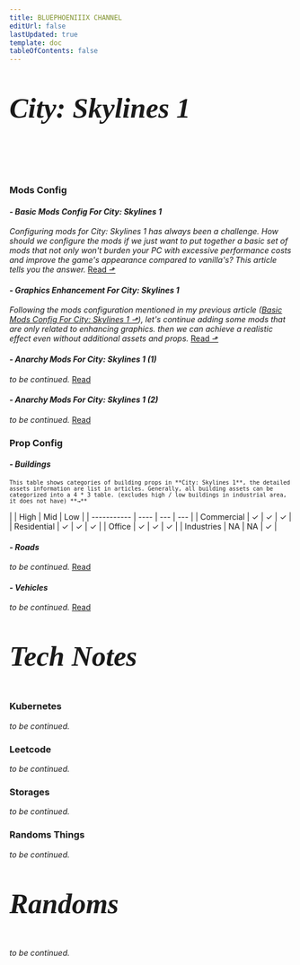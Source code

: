 ```yaml
---
title: BLUEPHOENIIIX CHANNEL
editUrl: false
lastUpdated: true
template: doc
tableOfContents: false
---
```



## <p style="font-size: 50px; font-weight: light; font-family: 'IBM Plex Serif', serif; font-style: italic;">City: Skylines 1</p>

<br></br>

### Mods Config

#### _- Basic Mods Config For City: Skylines 1_

_Configuring mods for City: Skylines 1 has always been a challenge.
How should we configure the mods if we just want to put together a basic set of mods
that not only won't burden your PC with excessive performance costs and improve the game's appearance compared to vanilla's?
This article tells you the answer._ [Read ⬏](/csl_basic_mods/)

#### _- Graphics Enhancement For City: Skylines 1_

_Following the mods configuration mentioned in my previous article ([Basic Mods Config For City: Skylines 1 ⬏](/csl_basic_mods/)),
let's continue adding some mods that are only related to enhancing graphics.
then we can achieve a realistic effect even without additional assets and props._ [Read ⬏](/csl_enhanced_graphics/)

#### _- Anarchy Mods For City: Skylines 1 (1)_

_to be continued._ [Read](/csl_anarchy_1/)

#### _- Anarchy Mods For City: Skylines 1 (2)_

_to be continued._ [Read](/csl_anarchy_2/)

### Prop Config

#### _- Buildings_

<section style={{ display: 'flex' }}>
<div style={{ flexBasis: '40%' }}>
<p style="font-size: 10px; font-family: 'IBM Plex Mono', monospace; font-weight: 400;">This table shows categories of building props in **City: Skylines 1**, the detailed assets information are list in articles. Generally, all building assets can be categorized into a 4 * 3 table. (excludes high / low buildings in industrial area, it does not have) **→** </p>
  </div>
    <div style={{ flexBasis: '5%' }}>
  </div>
  <div style={{ flexBasis: '30%', paddingRight: '2rem', paddingTop: '0rem', }}>
  <p>
    |             | High | Mid | Low |
    | ----------- | ---- | --- | --- |
    | Commercial  |   ✓   |  ✓   |  ✓   |
    | Residential |   ✓   |   ✓  |   ✓  |
    | Office      |   ✓   |  ✓   |  ✓  |
    | Industries  |   NA   |  NA   |  ✓   |
  </p>
</div>
</section>

#### _- Roads_

_to be continued._ [Read](/csl_roads/)

#### _- Vehicles_

_to be continued._ [Read](/csl_vehicles/)

## <p style="font-size: 50px; font-weight: light; font-family: 'IBM Plex Serif', serif; font-style: italic;">Tech Notes</p>

### Kubernetes

_to be continued._

### Leetcode

_to be continued._

### Storages

_to be continued._

### Randoms Things

_to be continued._

## <p style="font-size: 50px; font-weight: light; font-family: 'IBM Plex Serif', serif; font-style: italic;">Randoms</p>

_to be continued._
